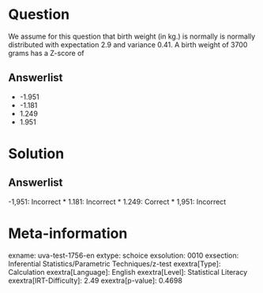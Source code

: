Question
========

We assume for this question that birth weight (in kg.) is normally is normally distributed with expectation 2.9 and variance 0.41. A birth weight of 3700 grams has a Z-score of

Answerlist
----------

* -1.951
* -1.181
* 1.249
* 1.951

Solution
========

Answerlist
----------

-1,951: Incorrect
* 1.181: Incorrect
* 1.249: Correct
* 1,951: Incorrect

Meta-information
================
exname: uva-test-1756-en
extype: schoice
exsolution: 0010
exsection: Inferential Statistics/Parametric Techniques/z-test
exextra[Type]: Calculation
exextra[Language]: English
exextra[Level]: Statistical Literacy
exextra[IRT-Difficulty]: 2.49
exextra[p-value]: 0.4698

